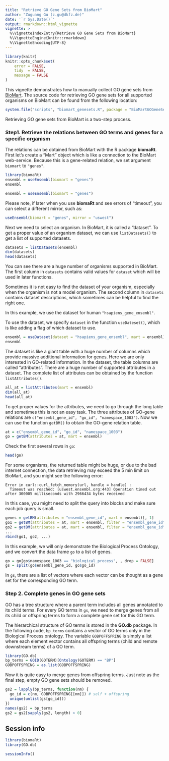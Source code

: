 ```yaml
---
title: "Retrieve GO Gene Sets from BioMart"
author: "Zuguang Gu (z.gu@dkfz.de)"
date: '`r Sys.Date()`'
output: rmarkdown::html_vignette
vignette: >
  %\VignetteIndexEntry{Retrieve GO Gene Sets from BioMart}
  %\VignetteEngine{knitr::rmarkdown}
  %\VignetteEncoding{UTF-8}
---
```


```r
library(knitr)
knitr::opts_chunk$set(
    error = FALSE,
    tidy  = FALSE,
    message = FALSE
)
```


This vignette demonstrates how to manually collect GO gene sets from [BioMart](https://www.ensembl.org/info/data/biomart/index.html). The source
code for retrieving GO gene sets for all supported organisms on BioMart can be found from the following location:

```r
system.file("scripts", "biomart_genesets.R", package = "BioMartGOGeneSets")
```

Retrieving GO gene sets from BioMart is a two-step process.

### Step1. Retrieve the relations between GO terms and genes for a specific organism

The relations can be obtained from BioMart with the R package **biomaRt**.
First let's create a "Mart" object which is like a connection to the BioMart web-service. 
Because this is a gene-related relation, we set argument `biomart` to `"genes"`.

```r
library(biomaRt)
ensembl = useEnsembl(biomart = "genes")
ensembl
```

```r
ensembl = useEnsembl(biomart = "genes")
```

Please note, if later when you use **biomaRt** and see errors of "timeout", you can select a different mirror, such as:

```r
useEnsembl(biomart = "genes", mirror = "uswest")
```

Next we need to select an organism. In BioMart, it is called a "dataset". To get a proper value of an organism dataset,
we can use `listDatasets()` to get a list of supported datasets.

```r
datasets = listDatasets(ensembl)
dim(datasets)
head(datasets)
```

You can see there are a huge number of organisms supported in BioMart. The first column in `datasets` contains valid values
for `dataset` which will be used in later functions.

Sometimes it is not easy to find the dataset of your organism, especially when the organism is not a model organism. The second
column in `datasets` contains dataset descriptions, which sometimes can be helpful to find the right one.

In this example, we use the dataset for human `"hsapiens_gene_ensembl"`.

To use the dataset, we specify `dataset` in the function `useDateset()`, which is like adding a flag of which dataset to use.

```r
ensembl = useDataset(dataset = "hsapiens_gene_ensembl", mart = ensembl)
ensembl
```

The dataset is like a giant table with a huge number of columns which provide massive additional information for genes. Here we are only 
interested in GO-related information. In the dataset, the table columns are called "attributes". There are a huge number
of supported attributes in a dataset. The complete list of attributes can be obtained by the function `listAttributes()`.

```r
all_at = listAttributes(mart = ensembl)
dim(all_at)
head(all_at)
```

To get proper values for the attributes, we need to go through the long table and sometimes this is not an easy task. 
The three attributes of GO-gene relations are `c("ensembl_gene_id", "go_id", "namespace_1003")`. 
Now we can use the function `getBM()` to obtain the GO-gene relation table.


```r
at = c("ensembl_gene_id", "go_id", "namespace_1003")
go = getBM(attributes = at, mart = ensembl)
```

Check the first several rows in `go`:


```r
head(go)
```

For some organisms, the returned table might be huge, or due to the bad internet connection, the data retrieving may exceed
the 5 min limit on BioMart, and you might see the following error: 

```
Error in curl::curl_fetch_memory(url, handle = handle) :
  Timeout was reached: [uswest.ensembl.org:443] Operation timed out after 300005 milliseconds with 2966434 bytes received
```

In this case, you might need to split the query into blocks and make sure each job query is small.

```r
genes = getBM(attributes = "ensembl_gene_id", mart = ensembl)[, 1]
go1 = getBM(attributes = at, mart = ensembl, filter = "ensembl_gene_id", value = genes[1:1000])
go2 = getBM(attributes = at, mart = ensembl, filter = "ensembl_gene_id", value = genes[1001:2000])
...
rbind(go1, go2, ...)
```


In this example, we will only demonstrate the Biological Process Ontology, and we convert the data frame `go` to a list of genes.

```r
go = go[go$namespace_1003 == "biological_process", , drop = FALSE]
gs = split(go$ensembl_gene_id, go$go_id)
```

In `gs`, there are a list of vectors where each vector can be thought as a gene set for the corresponding GO term. 

### Step 2. Complete genes in GO gene sets

GO has a tree structure where a parent term includes all genes annotated to its child terms. For every GO terms in `gs`, we need
to merge genes from all its child or offspring terms to form a complete gene set for this GO term.

The hierarchical structure of GO terms is stored in the **GO.db** package. In the following code, `bp_terms` contains a vector of
GO terms only in the Biological Process ontology. The variable `GOBPOFFSPRING` is simply a list where each element vector contains all offspring
terms (child and remote downstream terms) of a GO term.

```r
library(GO.db)
bp_terms = GOID(GOTERM)[Ontology(GOTERM) == "BP"]
GOBPOFFSPRING = as.list(GOBPOFFSPRING)
```

Now it is quite easy to merge genes from offspring terms. Just note as the final step, empty GO gene sets should be removed.

```r
gs2 = lapply(bp_terms, function(nm) {
  go_id = c(nm, GOBPOFFSPRING[[nm]]) # self + offspring
  unique(unlist(gs[go_id]))
})
names(gs2) = bp_terms
gs2 = gs2[sapply(gs2, length) > 0]
```



## Session info

```r
library(biomaRt)
library(GO.db)
```

```r
sessionInfo()
```

